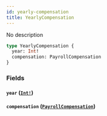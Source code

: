 ```yaml
---
id: yearly-compensation
title: YearlyCompensation
---
```


No description

```graphql
type YearlyCompensation {
  year: Int!
  compensation: PayrollCompensation
}
```

### Fields

#### `year` ([`Int!`](/docs/partners/truework/scalars/int))

#### `compensation` ([`PayrollCompensation`](/docs/partners/truework/objects/payroll-compensation))
